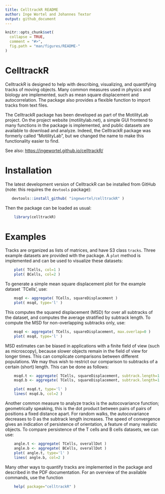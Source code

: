 ```yaml
---
title: CelltrackR README
author: Inge Wortel and Johannes Textor
output: github_document
---
```


<!-- README.md is generated from README.Rmd. Please edit that file -->

```r
knitr::opts_chunk$set(
  collapse = TRUE,
  comment = "#>",
  fig.path = "man/figures/README-"
)
```

# CelltrackR

CelltrackR is designed to help with describing, visualizing, and quantifying tracks 
of moving objects. Many common measures used in physics and biology are implemented, such
as mean square displacement and autocorrelation. The package also provides a flexible 
function to import tracks from text files.

The CelltrackR package has been developed as part of the MotilityLab project.
On the project website (motilitylab.net), a simple GUI frontend to many functions in the 
package is implemented, and public datasets are available to download and analyze. 
Indeed, the CelltrackR package was formerly called "MotilityLab", but we changed the 
name to make this functionality easier to find.

See also: [https://ingewortel.github.io/celltrackR/](https://ingewortel.github.io/celltrackR/)

# Installation

The latest development version of CelltrackR can be installed from GitHub (note: this
requires the `devtools` package):

```r
   devtools::install_github( "ingewortel/celltrackR" )
```

Then the package can be loaded as usual:

```r
	library(celltrackR)
```

# Examples

Tracks are organized as lists of matrices, and have S3 class `tracks`. Three example
datasets are provided with the package. A `plot` method is implemented and can be used
to visualize these datasets: 

```r
	plot( TCells, col=1 )
	plot( BCells, col=2 )
```

To generate a simple mean square displacement plot for the example dataset
`TCells', use:

```r
	msqd <- aggregate( TCells, squareDisplacement )
	plot( msqd, type='l' )
```

This computes the squared displacement (MSD) for over all subtracks of the dataset, and 
computes the average stratified by subtrack length. To compute the MSD for non-overlapping
subtracks only, use:

```r
	msqd <- aggregate( TCells, squareDisplacement, max.overlap=0 )
	plot( msqd, type='l' )
```

MSD estimates can be biased in applications with a finite field of view (such as
microscopy), because slower objects remain in the field of view for longer times. This
can complicate comparisons between different populations. We may thus wish to restrict
our comparison to subtracks of a certain (short) length. This can be done as 
follows:

```r
	msqd.t <- aggregate( TCells, squareDisplacement, subtrack.length=1:5, max.overlap=0 )
	msqd.b <- aggregate( TCells, squareDisplacement, subtrack.length=1:5, max.overlap=0 )

	plot( msqd.t, type='l' )
	lines( msqd.b, col=2 )
```

Another common measure to analyze tracks is the autocovariance function; geometrically
speaking, 
this is the dot product between pairs of pairs of positions a fixed distance apart. 
For random walks, the autocovariance decreases to 0 as the subtrack length increases.
The speed of convergence gives an indication of persistence of 
orientation, a feature of many realistic objects. To compare persistence of the 
T cells and B cells datasets, we can use:

```r
	angle.t <- aggregate( TCells, overallDot )
	angle.b <- aggregate( BCells, overallDot )
	plot( angle.t, type='l' )
	lines( angle.b, col=2 )
```

Many other ways to quantify tracks are implemented in the package and described in the
PDF documentation. For an overview of the available commands, use the function

```r
	help( package="celltrackR" )
```
